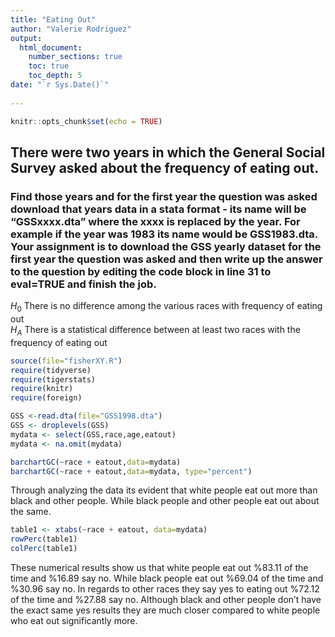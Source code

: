 ```yaml
---
title: "Eating Out"
author: "Valerie Rodriguez"
output: 
  html_document:
    number_sections: true
    toc: true
    toc_depth: 5
date: "`r Sys.Date()`"    
    
---
```


```r
knitr::opts_chunk$set(echo = TRUE)
```

## There were two years in which the General Social Survey asked about the frequency of eating out.
### Find those years and for the first year the question was asked download that years data in a stata format - its name will be "GSSxxxx.dta" where the xxxx is replaced by the year.  For example if the year was 1983 its name would be GSS1983.dta. Your assignment is to download the GSS yearly dataset for the first year the question was asked and then  write up the answer to the question by editing the  code block in line 31 to eval=TRUE and finish the job. 

$H_0$ There is no difference among the various races with frequency of eating out  
$H_A$ There is a statistical difference between at least two races with the frequency of eating out  


```r
source(file="fisherXY.R")
require(tidyverse)
require(tigerstats)
require(knitr)
require(foreign)
```
```r
GSS <-read.dta(file="GSS1998.dta")
GSS <- droplevels(GSS)
mydata <- select(GSS,race,age,eatout)
mydata <- na.omit(mydata)
```


```r
barchartGC(~race + eatout,data=mydata)
barchartGC(~race + eatout,data=mydata, type="percent")

```

Through analyzing the data its evident that white people eat out more than black and other people. While black people and other people eat out about the same. 


```r
table1 <- xtabs(~race + eatout, data=mydata)
rowPerc(table1)
colPerc(table1)
```

These numerical results show us that white people eat out %83.11 of the time and %16.89 say no. While black people eat out %69.04 of the time and %30.96 say no. In regards to other races they say yes to eating out %72.12 of the time and %27.88 say no. Although black and other people don't have the exact same yes results they are much closer compared to white people who eat out significantly more.








